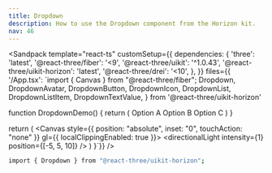 ```yaml
---
title: Dropdown
description: How to use the Dropdown component from the Horizon kit.
nav: 46
---
```


<Sandpack
  template="react-ts"
  customSetup={{
    dependencies: {
      'three': 'latest',
      '@react-three/fiber': '<9',
      '@react-three/uikit': '^1.0.43',
      '@react-three/uikit-horizon': 'latest',
      '@react-three/drei': '<10',
    },
  }}
  files={{
    '/App.tsx': `import { Canvas } from "@react-three/fiber";
  Dropdown,
  DropdownAvatar,
  DropdownButton,
  DropdownIcon,
  DropdownList,
  DropdownListItem,
  DropdownTextValue,
} from '@react-three/uikit-horizon'

function DropdownDemo() {
  return (
    <Container gap={8}>
      <Dropdown>
        <DropdownAvatar src="./avatar.png" />
        <DropdownTextValue placeholder="Select option" />
        <DropdownIcon />
        <DropdownButton />
        <DropdownList>
          <DropdownListItem value="Option A">
            <Text>Option A</Text>
          </DropdownListItem>
          <DropdownListItem value="Option B">
            <Text>Option B</Text>
          </DropdownListItem>
          <DropdownListItem value="Option C">
            <Text>Option C</Text>
          </DropdownListItem>
        </DropdownList>
      </Dropdown>
    </Container>
  )
}



  return (
    <Canvas style={{ position: "absolute", inset: "0", touchAction: "none" }} gl={{ localClippingEnabled: true }}>
      <ambientLight intensity={0.5} />
      <directionalLight intensity={1} position={[-5, 5, 10]} />
      <Fullscreen
        overflow="scroll"
        flexDirection="column"
        alignItems="center"
        padding={32}
      >
        <DropdownDemo />
      </Fullscreen>
    </Canvas>
  )
}`}}
/>

```bash
import { Dropdown } from "@react-three/uikit-horizon";
```